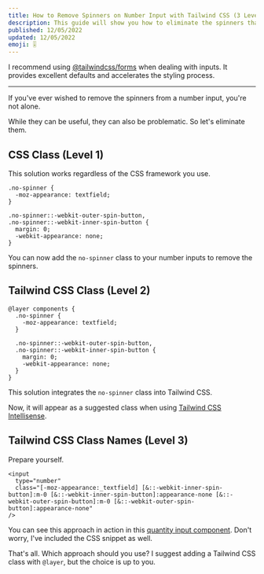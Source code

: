 ```yaml
---
title: How to Remove Spinners on Number Input with Tailwind CSS (3 Levels) (v3)
description: This guide will show you how to eliminate the spinners that appear on number inputs using Tailwind CSS.
published: 12/05/2022
updated: 12/05/2022
emoji: 🎚️
---
```


<Ad adType="text" />

I recommend using [@tailwindcss/forms](https://github.com/tailwindlabs/tailwindcss-forms) when dealing with inputs. It provides excellent defaults and accelerates the styling process.

---

If you've ever wished to remove the spinners from a number input, you're not alone.

While they can be useful, they can also be problematic. So let's eliminate them.

## CSS Class (Level 1)

This solution works regardless of the CSS framework you use.

```
.no-spinner {
  -moz-appearance: textfield;
}

.no-spinner::-webkit-outer-spin-button,
.no-spinner::-webkit-inner-spin-button {
  margin: 0;
  -webkit-appearance: none;
}
```

You can now add the `no-spinner` class to your number inputs to remove the spinners.

## Tailwind CSS Class (Level 2)

```
@layer components {
  .no-spinner {
    -moz-appearance: textfield;
  }

  .no-spinner::-webkit-outer-spin-button,
  .no-spinner::-webkit-inner-spin-button {
    margin: 0;
    -webkit-appearance: none;
  }
}
```

This solution integrates the `no-spinner` class into Tailwind CSS.

Now, it will appear as a suggested class when using [Tailwind CSS Intellisense](https://tailwindcss.com/docs/editor-setup#intelli-sense-for-vs-code).

## Tailwind CSS Class Names (Level 3)

Prepare yourself.

```
<input
  type="number"
  class="[-moz-appearance:_textfield] [&::-webkit-inner-spin-button]:m-0 [&::-webkit-inner-spin-button]:appearance-none [&::-webkit-outer-spin-button]:m-0 [&::-webkit-outer-spin-button]:appearance-none"
/>
```

You can see this approach in action in this [quantity input component](/components/application/quantity-inputs#component-2). Don't worry, I've included the CSS snippet as well.

That's all. Which approach should you use? I suggest adding a Tailwind CSS class with `@layer`, but the choice is up to you.
